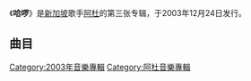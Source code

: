 {{about|专辑|英文日常用语|Hello}}
{{about|专辑|单车顺风车打车公司|哈啰出行}}
{{NoteTA
|G1=Music
}}
{{Infobox album
| name         = 哈啰
| type         = studio
| artist       = [[阿杜_(新加坡歌手)|阿杜]]
| cover        = 
| released     = {{start date|2003|12|24}}
| studio       = 
| genre        = [[流行_(音樂類型)|流行]]
| length       = 
| label        = [[海蝶音樂|海蝶]]
| producer     = 
| prev_title   = [[坚持到底|坚持到底]]
| prev_year    = 2002
| next_title   = [[醇情歌|醇情歌]]
| next_year    = 2004
}}

《'''哈啰'''》是[[新加坡|新加坡]]歌手[[阿杜_(新加坡歌手)|阿杜]]的第三张专辑，于2003年12月24日发行。

== 曲目 ==
{{Tracklist
| collapsed = 
| headline = 
| font_size = 
| total_length = 

| all_writing = 
| all_music = 
| all_lyrics = 
| all_arranger = 
| all_producer = 
| all_except = 

| extra_column =

| title1 = 哈啰
| note1 = Halo
| longnote1 = 
| music1 = [[周传雄|周传雄]]
| lyrics1 = 李瑞洵
| arranger1 = [[吴庆隆|吴庆隆]]
| producer1 = 许环良
| extra1 = 
| length1 = 4:48

| title2 = 下雨的时候会想你
| note2 = Rain
| longnote2 = 
| music2 = 林冠吟<br/>梁伟丰
| lyrics2 = [[林冠吟|林冠吟]]<br/>蔡家玉
| arranger2 = {{link-yue|Kenn C|蔡體林}}
| producer2 = 吴剑泓
| extra2 = 
| length2 = 4:35

| title3 = 走向前
| note3 = Keep Going
| longnote3 = 
| music3 = 蔡政勋
| lyrics3 = 林基胜
| arranger3 = 蔡政勋<br/>[[陈建玮|陈建玮]]
| producer3 = 吴剑泓<br/>许环良
| extra3 = 
| length3 = 4:35

| title4 = 退让
| note4 = Give In
| longnote4 = 
| music4 = [[周杰伦|周杰伦]]
| lyrics4 = [[方文山|方文山]]
| arranger4 = 蔡政勋<br/>陈建玮
| producer4 = 林子钦<br/>许环良
| extra4 = 
| length4 = 4:20

| title5 = 小说
| note5 = Novel
| longnote5 = 合唱：[[林俊杰|林俊杰]]
| music5 = [[林俊杰|林俊杰]]
| lyrics5 = 林秋离
| arranger5 = 吴庆隆
| producer5 = 梁定江<br/>许环良
| extra5 = 
| length5 = 3:56

| title6 = 无能为力
| note6 = Helpless
| longnote6 = 
| music6 = 戴佩妮
| lyrics6 = [[戴佩妮|戴佩妮]]
| arranger6 = 陈豪<br/>庄加靖<br/>Shamril
| producer6 = 陈豪<br/>庄加靖
| extra6 = 
| length6 = 3:49

| title7 = 死心彻底
| note7 = Given Up
| longnote7 = 
| music7 = 杜成义
| lyrics7 = [[陶晶莹|陶晶莹]]
| arranger7 = 梁定江
| producer7 = 吴剑泓
| extra7 = 
| length7 = 2:59

| title8 = 爱你比我重要
| note8 = Just Wanna Love You
| longnote8 = 
| music8 = [[林宇中|林宇中]]
| lyrics8 = [[黄俊郎|黄俊郎]]
| arranger8 = [[吕圣斐|吕圣斐]]
| producer8 = 林子钦<br/>吴剑泓
| extra8 = 
| length8 = 3:51

| title9 = Hello
| note9 = 
| longnote9 = 原唱：[[莱昂纳尔·里奇|莱昂纳尔·里奇]]
| music9 = Lionel Richie
| lyrics9 = Lionel Richie
| arranger9 = Case Woo
| producer9 = 吴剑泓<br/>Case Woo
| extra9 = 
| length9 = 4:10

| title10 = 祝你快乐
| note10 = Wish You Happy
| longnote10 = 
| music10 = 吴剑泓
| lyrics10 = 吴剑泓
| arranger10 = 蔡政勋<br/>陈建玮
| producer10 = 林子钦<br/>许环良
| extra10 = 
| length10 = 4:13
}}

{{ADO Album}}

[[Category:2003年音樂專輯|Category:2003年音樂專輯]]
[[Category:阿杜音樂專輯|Category:阿杜音樂專輯]]